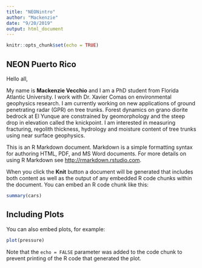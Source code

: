 ---
title: "NEONintro"
author: "Mackenzie"
date: "9/20/2019"
output: html_document
---

```{r setup, include=FALSE}
knitr::opts_chunk$set(echo = TRUE)
```

## NEON Puerto Rico

Hello all,

My name is **Mackenzie Vecchio** and I am a PhD student from Florida Atlantic University. I work with Dr. Xavier Comas on environmental geophysics research. I am currently working on new applications of ground penetrating radar (GPR) on tree trunks. Forest dynamics on grano diorite bedrock at El Yunque are constrained by geomorphology and the steep drop in elevation called the knickpoint. I am interested in measuring fracturing, regolith thickness, hydrology and moisture content of tree trunks using near surface geophysics.

This is an R Markdown document. Markdown is a simple formatting syntax for authoring HTML, PDF, and MS Word documents. For more details on using R Markdown see <http://rmarkdown.rstudio.com>.

When you click the **Knit** button a document will be generated that includes both content as well as the output of any embedded R code chunks within the document. You can embed an R code chunk like this:

```{r cars}
summary(cars)
```

## Including Plots

You can also embed plots, for example:

```{r pressure, echo=FALSE}
plot(pressure)
```

Note that the `echo = FALSE` parameter was added to the code chunk to prevent printing of the R code that generated the plot.

